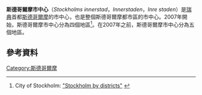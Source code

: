 '''斯德哥爾摩市中心'''（''Stockholms innerstad''，''Innerstaden''，''Inre staden''）是[[瑞典|瑞典]]首都[[斯德哥爾摩|斯德哥爾摩]]的市中心，也是整個斯德哥爾摩都市區的市中心。2007年開始，斯德哥爾摩市中心分為四個地區<ref name="bydistricts">City of Stockholm: [http://stockholm.se/-/English/Stockholm-by-districts/ "Stockholm by districts"] {{Wayback|url=http://stockholm.se/-/English/Stockholm-by-districts/ |date=20081218065732 }}</ref>。在2007年之前，斯德哥爾摩市中心分為五個地區。

==參考資料==
{{reflist}}

{{coord|59.3300|N|18.0500|E|source:wikidata|display=title}}

[[Category:斯德哥爾摩|Category:斯德哥爾摩]]